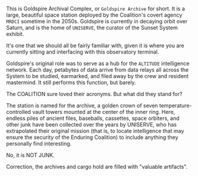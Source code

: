 ---
---


This is Goldspire Archival Complex, or `Goldspire Archive` for short. It is a large, beautiful space station deployed by the Coalition's covert agency `MRDCI` sometime in the 2050s. Goldspire is currently in decaying orbit over Saturn, and is the home of `UNISERVE`, the curator of the Sunset System exhibit.

It's one that we should all be fairly familiar with, given it is where you are currently sitting and interfacing with this observatory terminal.

Goldspire's original role was to serve as a hub for the `ALTITUDE` intelligence network. Each day, petabytes of data arrive from data relays all across the System to be studied, earmarked, and filed away by the crew and resident mastermind. It still performs this function, but barely.

<QuoteRow author={AuthorUniserve} >
The COALITION sure loved their acronyms. But what did they stand for?
</QuoteRow>

The station is named for the archive, a golden crown of seven temperature-controlled vault towers mounted at the center of the inner ring. Here, endless piles of ancient files, baseballs, cassettes, space orbiters, and other junk have been collected over the years by UNISERVE, who has extrapolated their original mission (that is, to locate intelligence that may ensure the security of the Enduring Coalition) to include anything they personally find interesting.

<QuoteRow author={AuthorUniserve} >
No, it is NOT JUNK.
</QuoteRow>

Correction, the archives and cargo hold are filled with "valuable artifacts".